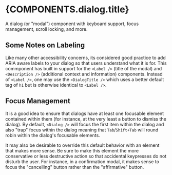 

# {COMPONENTS.dialog.title}

A dialog (or "modal") component with keyboard support, focus management, scroll locking, and more.

<RunningShowcase source={ProcessedBasicExample} class={COMPONENTS.dialog.color}>
  <DialogBasicExample />
</RunningShowcase>

## Some Notes on Labeling

Like many other accessibility concerns, its considered good practice to add ARIA aware labels to
your dialog so that users understand what it is for. This commponent has built in support for the
`<Label />` (title of the modal) and `<Description />` (additional context and information)
components. Instead of `<Label />`, one may use the `<DialogTitle />` which uses a better default
tag of `h1` but is otherwise identical to `<Label />`.

<CodeSampleShowcase source={ProcessedWithCustomLabelExample} />

## Focus Management

It is a good idea to ensure that dialogs have at least one focusable element contained within them
(for instance, at the very least a button to dismiss the dialog). By default, `<Dialog />` will
focus the first item within the dialog and also "trap" focus within the dialog meaning that
`Tab`/`Shift+Tab` will round robin within the dialog's focusable elements.

It may also be desirable to override this default behavior with an element that makes more sense. Be
sure to make this element the more conservative or less destructive action so that accidental
keypresses do not disturb the user. For instance, in a confirmation modal, it makes sense to focus
the "cancelling" button rather than the "affirmative" button.

<CodeSampleShowcase source={ProcessedWithConfirmation} />
